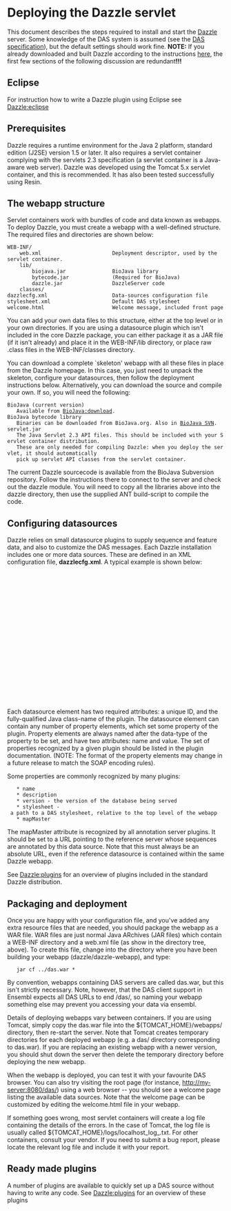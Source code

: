 =Deploying the Dazzle servlet=

This document describes the steps required to install and start the [[Dazzle|Dazzle]] server. Some knowledge of the DAS system is assumed (see the [http://www.dasregistry.org/spec_1.53E.jsp DAS specification]), but the default settings should work fine. '''NOTE:''' If you already downloaded and built Dazzle according to the instructions [[Dazzle|here]], the first few sections of the following discussion are redundant'''!!!'''

==Eclipse==
For instruction how to write a Dazzle plugin using Eclipse see [[Dazzle:eclipse]]

==Prerequisites==
Dazzle requires a runtime environment for the Java 2 platform, standard edition (J2SE) version 1.5 or later. It also requires a servlet container complying with the servlets 2.3 specification (a servlet container is a Java-aware web server). Dazzle was developed using the Tomcat 5.x servlet container, and this is recommended. It has also been tested successfully using Resin.

==The webapp structure==
Servlet containers work with bundles of code and data known as webapps. To deploy Dazzle, you must create a webapp with a well-defined structure. The required files and directories are shown below:

<pre>
WEB-INF/
    web.xml                       Deployment descriptor, used by the servlet container.
    lib/
        biojava.jar               BioJava library
        bytecode.jar              (Required for BioJava)
        dazzle.jar                DazzleServer code
    classes/
dazzlecfg.xml                     Data-sources configuration file
stylesheet.xml                    Default DAS stylesheet
welcome.html                      Welcome message, included front page
</pre>

You can add your own data files to this structure, either at the top level or in your own directories. If you are using a datasource plugin which isn't included in the core Dazzle package, you can either package it as a JAR file (if it isn't already) and place it in the WEB-INF/lib directory, or place raw .class files in the WEB-INF/classes directory.

You can download a complete `skeleton' webapp with all these files in place from the Dazzle homepage. In this case, you just need to unpack the skeleton, configure your datasources, then follow the deployment instructions below. Alternatively, you can download the source and compile your own. If so, you will need the following:

 BioJava (current version)
    Available from [[BioJava:download]]. 
 BioJava bytecode library
    Binaries can be downloaded from BioJava.org. Also in [[CVS_to_SVN_Migration|BioJava SVN]].
 servlet.jar
    The Java Servlet 2.3 API files. This should be included with your Servlet container distribution. 
    These are only needed for compiling Dazzle: when you deploy the servlet, it should automatically 
    pick up servlet API classes from the servlet container. 

The current Dazzle sourcecode is available from the BioJava Subversion repository. Follow the instructions there to connect to the server and check out the dazzle module. You will need to copy all the libraries above into the dazzle directory, then use the supplied ANT build-script to compile the code.

==Configuring datasources==

Dazzle relies on small datasource plugins to supply sequence and feature data, and also to customize the DAS messages. Each Dazzle installation includes one or more data sources. These are defined in an XML configuration file, '''dazzlecfg.xml'''. A typical example is shown below:

<xml>
<?xml version="1.0" ?>

<!-- Sample Dazzle configuration file -->

<dazzle xmlns="http://www.biojava.org/2000/dazzle">
  <datasource id="test" jclass="org.biojava.servlets.dazzle.datasource.EmblDataSource">
    <string name="name" value="Test seqs" />
    <string name="description" value="Evalutation sequences for promoter-finding software" />
    <string name="version" value="1.0" />
    <string name="fileName" value="test.embl" />

    <string name="stylesheet" value="test.style" />
  </datasource>

  <datasource id="tss" jclass="org.biojava.servlets.dazzle.datasource.GFFAnnotationSource">
    <string name="name" value="TSS" />
    <string name="description" value="Transcription start sites for fickett set" />
    <string name="version" value="1.0" />
    <string name="fileName" value="fickett-tss.gff" />
    <boolean name="dotVersions" value="true" />
    <string name="mapMaster" value="http://my-server:8080/das/test/" />

    <string name="stylesheet" value="tss.style" />
  </datasource>
</dazzle>
</xml>

Each datasource element has two required attributes: a unique ID, and the fully-qualified Java class-name of the plugin. The datasource element can contain any number of property elements, which set some property of the plugin. Property elements are always named after the data-type of the property to be set, and have two attributes: name and value. The set of properties recognized by a given plugin should be listed in the plugin documentation. (NOTE: The format of the property elements may change in a future release to match the SOAP encoding rules).

Some properties are commonly recognized by many plugins:

    * name
    * description
    * version - the version of the database being served
    * stylesheet - a path to a DAS stylesheet, relative to the top level of the webapp
    * mapMaster

The mapMaster attribute is recognized by all annotation server plugins. It should be set to a URL pointing to the reference server whose sequences are annotated by this data source. Note that this must always be an absolute URL, even if the reference datasource is contained within the same Dazzle webapp.

See [[Dazzle:plugins]] for an overview of plugins included in the standard Dazzle distribution.

==Packaging and deployment==

Once you are happy with your configuration file, and you've added any extra resource files that are needed, you should package the webapp as a WAR file. WAR files are just normal Java ARchives (JAR files) which contain a WEB-INF directory and a web.xml file (as show in the directory tree, above). To create this file, change into the directory where you have been building your webapp (dazzle/dazzle-webapp), and type:

    jar cf ../das.war * 

By convention, webapps containing DAS servers are called das.war, but this isn't strictly necessary. Note, however, that the DAS client support in Ensembl expects all DAS URLs to end /das/, so naming your webapp something else may prevent you accessing your data via ensembl.

Details of deploying webapps vary between containers. If you are using Tomcat, simply copy the das.war file into the ${TOMCAT_HOME}/webapps/ directory, then re-start the server. Note that Tomcat creates temporary directories for each deployed webapp (e.g. a das/ directory corresponding to das.war). If you are replacing an existing webapp with a newer version, you should shut down the server then delete the temporary directory before deploying the new webapp.

When the webapp is deployed, you can test it with your favourite DAS browser. You can also try visiting the root page (for instance, http://my-server:8080/das/) using a web browser -- you should see a welcome page listing the available data sources. Note that the welcome page can be customized by editing the welcome.html file in your webapp.

If something goes wrong, most servlet containers will create a log file containing the details of the errors. In the case of Tomcat, the log file is usually called ${TOMCAT_HOME}/logs/localhost_log_<date>.txt. For other containers, consult your vendor. If you need to submit a bug report, please locate the relevant log file and include it with your report.

== Ready made plugins ==

A number of plugins are available to quickly set up a DAS source without having to write any code.
See [[Dazzle:plugins]] for an overview of these plugins
